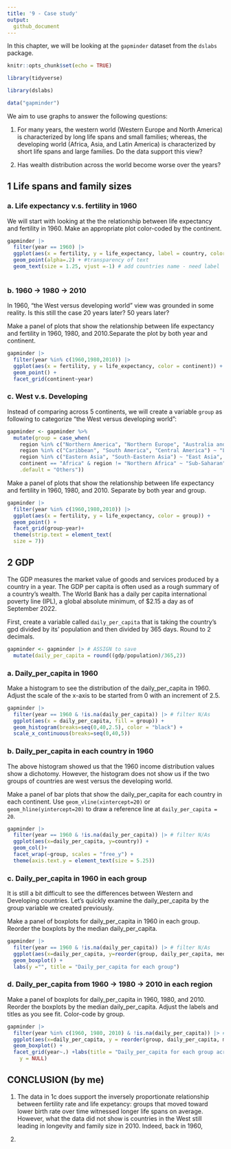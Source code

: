 ```yaml
---
title: '9 - Case study'
output:
  github_document
---
```


In this chapter, we will be looking at the `gapminder` dataset from the `dslabs` package.

```r
knitr::opts_chunk$set(echo = TRUE)

library(tidyverse)

library(dslabs)

data("gapminder")
```



We aim to use graphs to answer the following questions:

1. For many years, the western world (Western Europe and North America) is characterized by long life spans and small families; whereas, the developing world (Africa, Asia, and Latin America) is characterized by short life spans and large families. Do the data support this view?

2. Has wealth distribution across the world become worse over the years?


## 1 Life spans and family sizes

### a. Life expectancy v.s. fertility in 1960

We will start with looking at the the relationship between life expectancy and fertility in 1960. Make an appropriate plot color-coded by the continent. 

```r
gapminder |>
  filter(year == 1960) |>
  ggplot(aes(x = fertility, y = life_expectancy, label = country, color = continent)) + # label is a var so PUT IN AES
  geom_point(alpha=.2) + #transparency of text
  geom_text(size = 1.25, vjust =-1) # add countries name - need label
  
```



### b. 1960 -> 1980 -> 2010

In 1960, “the West versus developing world” view was grounded in some reality. Is this still the case 20 years later? 50 years later?

Make a panel of plots that show the relationship between life expectancy and fertility in 1960, 1980, and 2010.Separate the plot by both year and continent. 

```r
gapminder |>
  filter(year %in% c(1960,1980,2010)) |>
  ggplot(aes(x = fertility, y = life_expectancy, color = continent)) +
  geom_point() +
  facet_grid(continent~year)
```


### c. West v.s. Developing

Instead of comparing across 5 continents, we will create a variable `group` as following to categorize "the West versus developing world": 

```r

gapminder <- gapminder %>%
  mutate(group = case_when(
    region %in% c("Northern America", "Northern Europe", "Australia and New Zealand", "Western Europe","Southern Europe") ~ "West",
    region %in% c("Caribbean", "South America", "Central America") ~ "Latin America",
    region %in% c("Eastern Asia", "South-Eastern Asia") ~ "East Asia",
    continent == "Africa" & region != "Northern Africa" ~ "Sub-Saharan",
    .default = "Others"))

```


Make a panel of plots that show the relationship between life expectancy and fertility in 1960, 1980, and 2010. Separate by both year and group. 

```r
gapminder |>
  filter(year %in% c(1960,1980,2010)) |>
  ggplot(aes(x = fertility, y = life_expectancy, color = group)) +
  geom_point() +
  facet_grid(group~year)+
  theme(strip.text = element_text(
  size = 7))
```


## 2 GDP

The GDP measures the market value of goods and services produced by a country in a year. The GDP per capita is often used as a rough summary of a country’s wealth. The World Bank has a daily per capita international poverty line (IPL), a global absolute minimum, of $2.15 a day as of September 2022.

First, create a variable called `daily_per_capita` that is taking the country's gpd divided by its' population and then divided by 365 days. Round to 2 decimals. 

```r
gapminder <- gapminder |> # ASSIGN to save
  mutate(daily_per_capita = round((gdp/population)/365,2)) 
```


### a. Daily_per_capita in 1960

Make a histogram to see the distribution of the daily_per_capita in 1960. Adjust the scale of the x-axis to be started from 0 with an increment of 2.5. 

```r
gapminder |>
  filter(year == 1960 & !is.na(daily_per_capita)) |> # filter N/As
  ggplot(aes(x = daily_per_capita, fill = group)) +
  geom_histogram(breaks=seq(0,40,2.5), color = "black") +
  scale_x_continuous(breaks=seq(0,40,5))
```



### b. Daily_per_capita in each country in 1960

The above histogram showed us that the 1960 income distribution values show a dichotomy. However, the histogram does not show us if the two groups of countries are west versus the developing world.

Make a panel of bar plots that show the daily_per_capita for each country in each continent. Use `geom_vline(xintercept=20)` or `geom_hline(yintercept=20)` to draw a reference line at `daily_per_capita = 20`. 


```r
gapminder |>
  filter(year == 1960 & !is.na(daily_per_capita)) |> # filter N/As
  ggplot(aes(x=daily_per_capita, y=country)) +
  geom_col()+
  facet_wrap(~group, scales = "free_y") +
  theme(axis.text.y = element_text(size = 5.25))

```


### c. Daily_per_capita in 1960 in each group

It is still a bit difficult to see the differences between Western and Developing countries. Let’s quickly examine the daily_per_capita by the group variable we created previously. 

Make a panel of boxplots for daily_per_capita in 1960 in each group. Reorder the boxplots by the median daily_per_capita. 

```r
gapminder |>
  filter(year == 1960 & !is.na(daily_per_capita)) |> # filter N/As
  ggplot(aes(x=daily_per_capita, y=reorder(group, daily_per_capita, median))) +
  geom_boxplot() +
  labs(y ="", title = "Daily_per_capita for each group")
```

### d. Daily_per_capita from 1960 -> 1980 -> 2010 in each region


Make a panel of boxplots for daily_per_capita in 1960, 1980, and 2010. Reorder the boxplots by the median daily_per_capita. Adjust the labels and titles as you see fit. Color-code by group. 


```r
gapminder |>
  filter(year %in% c(1960, 1980, 2010) & !is.na(daily_per_capita)) |> # filter N/As
  ggplot(aes(x=daily_per_capita, y = reorder(group, daily_per_capita, median), fill = group)) +
  geom_boxplot() +
  facet_grid(year~.) +labs(title = "Daily_per_capita for each group across years",
    y = NULL)
```

## CONCLUSION (by me)
1. The data in 1c does support the inversely proportionate relationship between fertility rate and life expetancy: groups that moved toward lower birth rate over time witnessed longer life spans on average. However, what the data did not show is countries in the West still leading in longevity and family size in 2010. Indeed, back in 1960,  

2. 



